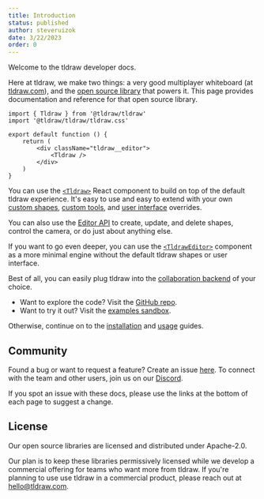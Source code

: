 ```yaml
---
title: Introduction
status: published
author: steveruizok
date: 3/22/2023
order: 0
---
```


Welcome to the tldraw developer docs.

Here at tldraw, we make two things: a very good multiplayer whiteboard (at [tldraw.com](https://tldraw.com)), and the [open source library](https://github.com/tldraw/tldraw) that powers it. This page provides documentation and reference for that open source library.

```tsx 
import { Tldraw } from '@tldraw/tldraw'
import '@tldraw/tldraw/tldraw.css'

export default function () {
	return (
		<div className="tldraw__editor">
			<Tldraw />
		</div>
	)
}
```

You can use the [`<Tldraw>`](/gen/tldraw/Tldraw) React component to build on top of the default tldraw experience. It's easy to use and easy to extend with your own [custom shapes](/docs/shapes), [custom tools](/docs/tools), and [user interface](/docs/user-interface) overrides. 

You can also use the [Editor API](/docs/editor) to create, update, and delete shapes, control the camera, or do just about anything else.

If you want to go even deeper, you can use the [`<TldrawEditor>`](/gen/editor/TldrawEditor) component as a more minimal engine without the default tldraw shapes or user interface.


Best of all, you can easily plug tldraw into the [collaboration backend](/docs/collaboration) of your choice.

- Want to explore the code? Visit the [GitHub repo](https://github.com/tldraw/tldraw).
- Want to try it out? Visit the [examples sandbox](https://stackblitz.com/github/tldraw/tldraw/tree/examples?file=src%2F1-basic%2FBasicExample.tsx).

Otherwise, continue on to the [installation](/docs/installation) and [usage](/docs/usage) guides.

## Community

Found a bug or want to request a feature? Create an issue [here](https://github.com/tldraw/tldraw/issues). To connect with the team and other users, join us on our [Discord](https://discord.gg/JMbeb96jsh).

If you spot an issue with these docs, please use the links at the bottom of each page to suggest a change.

## License

Our open source libraries are licensed and distributed under Apache-2.0. 

Our plan is to keep these libraries permissively licensed while we develop a commercial offering for teams who want more from tldraw. If you're planning to use use tldraw in a commercial product, please reach out at [hello@tldraw.com](mailto://hello@tldraw.com).